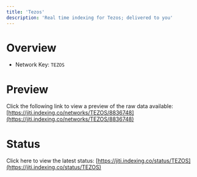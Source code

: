 ```yaml
---
title: 'Tezos'
description: 'Real time indexing for Tezos; delivered to you'
---
```


# Overview
- Network Key: `TEZOS`

# Preview
Click the following link to view a preview of the raw data available: [https://jiti.indexing.co/networks/TEZOS/8836748](https://jiti.indexing.co/networks/TEZOS/8836748)

# Status
Click here to view the latest status: [https://jiti.indexing.co/status/TEZOS](https://jiti.indexing.co/status/TEZOS)
